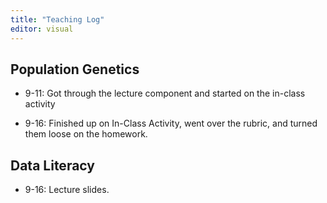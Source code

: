 ```yaml
---
title: "Teaching Log"
editor: visual
---
```


## Population Genetics

-   9-11: Got through the lecture component and started on the in-class activity

-   9-16: Finished up on In-Class Activity, went over the rubric, and turned them loose on the homework.

## Data Literacy

-   9-16: Lecture slides.
